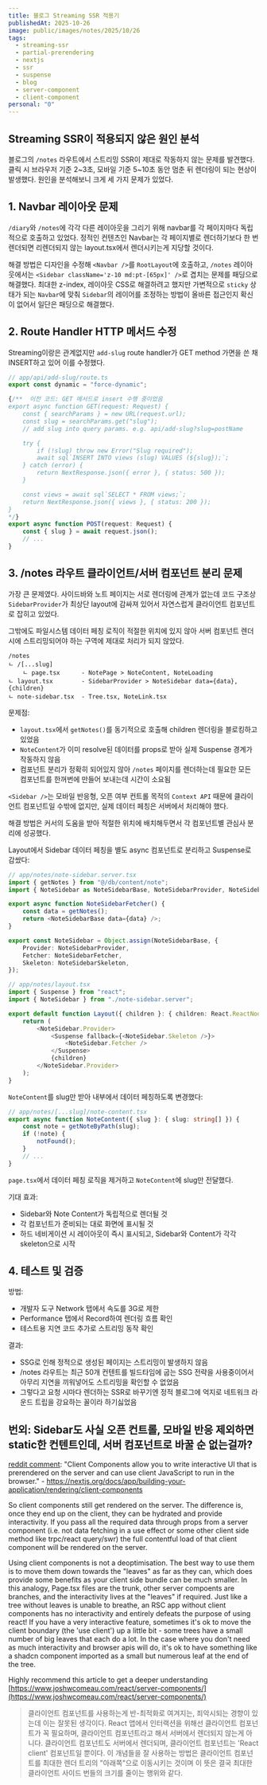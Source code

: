 ```yaml
---
title: 블로그 Streaming SSR 적용기
publishedAt: 2025-10-26
image: public/images/notes/2025/10/26
tags:
  - streaming-ssr
  - partial-prerendering
  - nextjs
  - ssr
  - suspense
  - blog
  - server-component
  - client-component
personal: "0"
---
```


## Streaming SSR이 적용되지 않은 원인 분석

블로그의 `/notes` 라우트에서 스트리밍 SSR이 제대로 작동하지 않는 문제를 발견했다. 클릭 시 브라우저 기준 2~3초, 모바일 기준 5~10초 동안 멈춘 뒤 렌더링이 되는 현상이 발생했다. 원인을 분석해보니 크게 세 가지 문제가 있었다.

## 1. Navbar 레이아웃 문제

`/diary`와 `/notes`에 각각 다른 레이아웃을 그리기 위해 navbar를 각 페이지마다 독립적으로 호출하고 있었다. 정적인 컨텐츠인 Navbar는 각 페이지별로 렌더하기보다 한 번 렌더되면 리렌더되지 않는 layout.tsx에서 렌더시키는게 지당할 것이다.

해결 방법은 디자인을 수정해 `<Navbar />`를 `RootLayout`에 호출하고, `/notes` 레이아웃에서는 `<Sidebar className='z-10 md:pt-[65px]' />`로 겹치는 문제를 패딩으로 해결했다. 최대한 z-index, 레이아웃 CSS로 해결하려고 했지만 가변적으로 `sticky` 상태가 되는 `Navbar`에 맞춰 `Sidebar`의 레이어를 조정하는 방법이 올바른 접근인지 확신이 없어서 일단은 패딩으로 해결했다.

## 2. Route Handler HTTP 메서드 수정

Streaming이랑은 관계없지만 `add-slug` route handler가 GET method 가면을 쓴 채 INSERT하고 있어 이를 수정했다.

```typescript
// app/api/add-slug/route.ts
export const dynamic = "force-dynamic";

{/**  이전 코드: GET 메서드로 insert 수행 중이었음
export async function GET(request: Request) {
	const { searchParams } = new URL(request.url);
	const slug = searchParams.get("slug");
	// add slug into query params. e.g. api/add-slug?slug=postName

	try {
		if (!slug) throw new Error("Slug required");
		await sql`INSERT INTO views (slug) VALUES (${slug});`;
	} catch (error) {
		return NextResponse.json({ error }, { status: 500 });
	}

	const views = await sql`SELECT * FROM views;`;
	return NextResponse.json({ views }, { status: 200 });
}
*/}
export async function POST(request: Request) {
	const { slug } = await request.json();
	// ...
}
```

## 3. /notes 라우트 클라이언트/서버 컴포넌트 분리 문제

가장 큰 문제였다. 사이드바와 노트 페이지는 서로 렌더링에 관계가 없는데 코드 구조상 `SidebarProvider`가 최상단 layout에 감싸져 있어서 자연스럽게 클라이언트 컴포넌트로 잡히고 있었다.

그밖에도 파일시스템 데이터 페칭 로직이 적절한 위치에 있지 않아 서버 컴포넌트 렌더 시에 스트리밍되어야 하는 구역에 제대로 처리가 되지 않았다.

```
/notes
ㄴ /[...slug]
	ㄴ page.tsx      - NotePage > NoteContent, NoteLoading
ㄴ layout.tsx        - SidebarProvider > NoteSidebar data={data}, {children}
ㄴ note-sidebar.tsx  - Tree.tsx, NoteLink.tsx
```

문제점:
- `layout.tsx`에서 `getNotes()`를 동기적으로 호출해 children 렌더링을 블로킹하고 있었음
- `NoteContent`가 이미 resolve된 데이터를 props로 받아 실제 Suspense 경계가 작동하지 않음
- 컴포넌트 분리가 정확히 되어있지 않아 `/notes` 페이지를 렌더하는데 필요한 모든 컴포넌트를 한꺼번에 만들어 보내는데 시간이 소요됨

`<Sidebar />`는 모바일 반응형, 오픈 여부 컨트롤 목적의 `Context API` 때문에 클라이언트 컴포넌트일 수밖에 없지만, 실제 데이터 페칭은 서버에서 처리해야 했다.

해결 방법은 커서의 도움을 받아 적절한 위치에 배치해두면서 각 컴포넌트별 관심사 분리에 성공했다.

Layout에서 Sidebar 데이터 페칭을 별도 async 컴포넌트로 분리하고 Suspense로 감쌌다:

```typescript
// app/notes/note-sidebar.server.tsx
import { getNotes } from "@/db/content/note";
import { NoteSidebar as NoteSidebarBase, NoteSidebarProvider, NoteSidebarSkeleton } from "./note-sidebar";

export async function NoteSidebarFetcher() {
	const data = getNotes();
	return <NoteSidebarBase data={data} />;
}

export const NoteSidebar = Object.assign(NoteSidebarBase, {
	Provider: NoteSidebarProvider,
	Fetcher: NoteSidebarFetcher,
	Skeleton: NoteSidebarSkeleton,
});

// app/notes/layout.tsx
import { Suspense } from "react";
import { NoteSidebar } from "./note-sidebar.server";

export default function Layout({ children }: { children: React.ReactNode }) {
	return (
		<NoteSidebar.Provider>
			<Suspense fallback={<NoteSidebar.Skeleton />}>
				<NoteSidebar.Fetcher />
			</Suspense>
			{children}
		</NoteSidebar.Provider>
	);
}
```

`NoteContent`를 slug만 받아 내부에서 데이터 페칭하도록 변경했다:

```typescript
// app/notes/[...slug]/note-content.tsx
export async function NoteContent({ slug }: { slug: string[] }) {
	const note = getNoteByPath(slug);
	if (!note) {
		notFound();
	}
	// ...
}
```

`page.tsx`에서 데이터 페칭 로직을 제거하고 `NoteContent`에 slug만 전달했다.

기대 효과:
- Sidebar와 Note Content가 독립적으로 렌더될 것
- 각 컴포넌트가 준비되는 대로 화면에 표시될 것
- 하드 네비게이션 시 레이아웃이 즉시 표시되고, Sidebar와 Content가 각각 skeleton으로 시작

## 4. 테스트 및 검증

방법:
- 개발자 도구 Network 탭에서 속도를 3G로 제한
- Performance 탭에서 Record하여 렌더링 흐름 확인
- 테스트용 지연 코드 추가로 스트리밍 동작 확인

결과:
- SSG로 인해 정적으로 생성된 페이지는 스트리밍이 발생하지 않음
- /notes 라우트는 최근 50개 컨텐트를 빌드타임에 굽는 SSG 전략을 사용중이어서 아무리 지연을 끼워넣어도 스트리밍을 확인할 수 없었음
- 그렇다고 요청 시마다 렌더하는 SSR로 바꾸기엔 정적 블로그에 억지로 네트워크 라운드 트립을 강요하는 꼴이라 하기싫었음

## 번외: Sidebar도 사실 오픈 컨트롤, 모바일 반응 제외하면 static한 컨텐트인데, 서버 컴포넌트로 바꿀 순 없는걸까?

[reddit comment](https://www.reddit.com/r/nextjs/comments/1bnxtr4/comment/kwlnk12/?utm_source=share&utm_medium=web3x&utm_name=web3xcss&utm_term=1&utm_content=share_button): 
"Client Components allow you to write interactive UI that is prerendered on the server and can use client JavaScript to run in the browser." - https://nextjs.org/docs/app/building-your-application/rendering/client-components

So client components still get rendered on the server. The difference is, once they end up on the client, they can be hydrated and provide interactivity. If you pass all the required data through props from a server component (i.e. not data fetching in a use effect or some other client side method like trpc/react query/swr) the full contentful load of that client component will be rendered on the server.

Using client components is not a deoptimisation. The best way to use them is to move them down towards the "leaves" as far as they can, which does provide some benefits as your client side bundle can be much smaller. In this analogy, Page.tsx files are the trunk, other server compoents are branches, and the interactivity lives at the "leaves" if required. Just like a tree without leaves is unable to breathe, an RSC app without client components has no interactivity and entirely defeats the purpose of using react! If you have a very interactive feature, sometimes it's ok to move the client boundary (the 'use client') up a little bit - some trees have a small number of big leaves that each do a lot. In the case where you don't need as much interactivity and browser apis will do, it's ok to have something like a shadcn component imported as a small but numerous leaf at the end of the tree.

Highly recommend this article to get a deeper understanding [https://www.joshwcomeau.com/react/server-components/](https://www.joshwcomeau.com/react/server-components/)

> 클라이언트 컴포넌트를 사용하는게 반-최적화로 여겨지는, 죄악시되는 경향이 있는데 이는 잘못된 생각이다. 
React 앱에서 인터랙션을 위해선 클라이언트 컴포넌트가 꼭 필요하며, 클라이언트 컴포넌트라고 해서 서버에서 렌더되지 않는게 아니다. 
클라이언트 컴포넌트도 서버에서 렌더되며, 클라이언트 컴포넌트는 'React client' 컴포넌트일 뿐이다. 
이 개념들을 잘 사용하는 방법은 클라이언트 컴포넌트를 최대한 렌더 트리의 "아래쪽"으로 이동시키는 것이며 이 뜻은 결국 최대한 클라이언트 사이드 번들의 크기를 줄이는 행위와 같다.